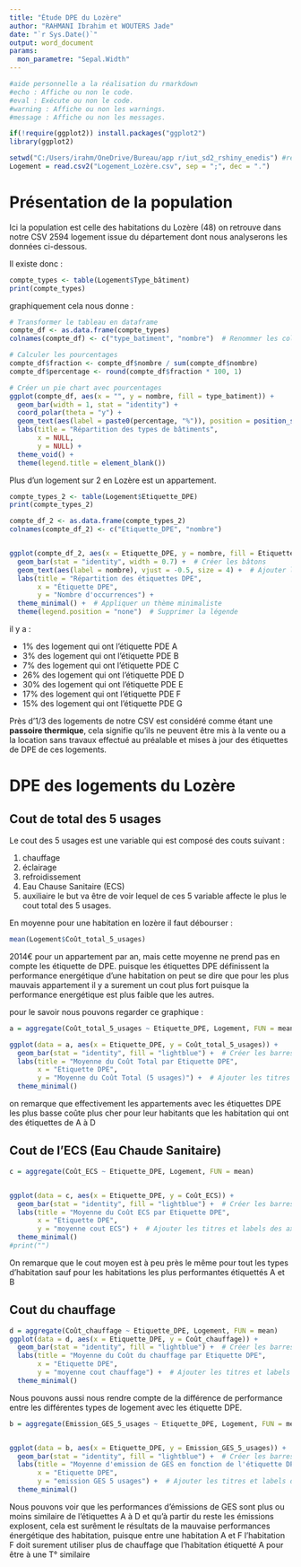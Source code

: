 ```yaml
---
title: "Étude DPE du Lozère"
author: "RAHMANI Ibrahim et WOUTERS Jade"
date: "`r Sys.Date()`"
output: word_document
params:
  mon_parametre: "Sepal.Width"
---
```


```r

#aide personnelle a la réalisation du rmarkdown    
#echo : Affiche ou non le code.
#eval : Exécute ou non le code.
#warning : Affiche ou non les warnings.
#message : Affiche ou non les messages.

if(!require(ggplot2)) install.packages("ggplot2")
library(ggplot2) 


```

```r
setwd("C:/Users/irahm/OneDrive/Bureau/app r/iut_sd2_rshiny_enedis") #redirection vers le dossier qui contient le fichier logement lozère
Logement = read.csv2("Logement_Lozère.csv", sep = ";", dec = ".")
```



# Présentation de la population

Ici la population est celle des habitations du Lozère (48) on retrouve dans notre CSV 2594 logement issue du département dont nous analyserons les données ci-dessous.

Il existe donc :

```r
compte_types <- table(Logement$Type_bâtiment)
print(compte_types)

```
graphiquement cela nous donne :

```r
# Transformer le tableau en dataframe
compte_df <- as.data.frame(compte_types)
colnames(compte_df) <- c("type_batiment", "nombre")  # Renommer les colonnes

# Calculer les pourcentages
compte_df$fraction <- compte_df$nombre / sum(compte_df$nombre)
compte_df$percentage <- round(compte_df$fraction * 100, 1)

# Créer un pie chart avec pourcentages
ggplot(compte_df, aes(x = "", y = nombre, fill = type_batiment)) +
  geom_bar(width = 1, stat = "identity") +
  coord_polar(theta = "y") +
  geom_text(aes(label = paste0(percentage, "%")), position = position_stack(vjust = 0.5)) +
  labs(title = "Répartition des types de bâtiments",
       x = NULL,
       y = NULL) +
  theme_void() +
  theme(legend.title = element_blank())
```
Plus d'un logement sur 2 en Lozère est un appartement.

```r
compte_types_2 <- table(Logement$Etiquette_DPE)
print(compte_types_2)
```
```r
compte_df_2 <- as.data.frame(compte_types_2)
colnames(compte_df_2) <- c("Etiquette_DPE", "nombre")


ggplot(compte_df_2, aes(x = Etiquette_DPE, y = nombre, fill = Etiquette_DPE)) +
  geom_bar(stat = "identity", width = 0.7) +  # Créer les bâtons
  geom_text(aes(label = nombre), vjust = -0.5, size = 4) +  # Ajouter les nombres au-dessus des barres
  labs(title = "Répartition des étiquettes DPE",
       x = "Étiquette DPE",
       y = "Nombre d'occurrences") +
  theme_minimal() +  # Appliquer un thème minimaliste
  theme(legend.position = "none")  # Supprimer la légende

```

il y a :

- 1% des logement qui ont l'étiquette PDE A
- 3% des logement qui ont l'étiquette PDE B
- 7% des logement qui ont l'étiquette PDE C
- 26% des logement qui ont l'étiquette PDE D
- 30% des logement qui ont l'étiquette PDE E
- 17% des logement qui ont l'étiquette PDE F
- 15% des logement qui ont l'étiquette PDE G

Près d'1/3 des logements de notre CSV est considéré comme étant une **passoire thermique**, cela signifie qu'ils ne peuvent être mis à la vente ou a la location sans travaux effectué au préalable et mises à jour des étiquettes de DPE de ces logements.

# DPE des logements du Lozère
## Cout de total des 5 usages

Le cout des 5 usages est une variable qui est composé des couts suivant :

1. chauffage
2. éclairage
3. refroidissement
4. Eau Chause Sanitaire (ECS)
5. auxiliaire
le but va être de voir lequel de ces 5 variable affecte le plus le cout total des 5 usages.

En moyenne pour une habitation en lozère il faut débourser :
```r
mean(Logement$Coût_total_5_usages)
```
2014€ pour un appartement par an, mais cette moyenne ne prend pas en compte les étiquette de DPE. puisque les étiquettes DPE définissent la performance energétique d'une habitation on peut se dire que pour les plus mauvais appartement il y a surement un cout plus fort puisque la performance energétique est plus faible que les autres.

pour le savoir nous pouvons regarder ce graphique :
```r
a = aggregate(Coût_total_5_usages ~ Etiquette_DPE, Logement, FUN = mean)
```
```r
ggplot(data = a, aes(x = Etiquette_DPE, y = Coût_total_5_usages)) +
  geom_bar(stat = "identity", fill = "lightblue") +  # Créer les barres avec les moyennes
  labs(title = "Moyenne du Coût Total par Etiquette DPE",
       x = "Etiquette DPE",
       y = "Moyenne du Coût Total (5 usages)") +  # Ajouter les titres et labels des axes
  theme_minimal()

```
on remarque que effectivement les appartements avec les étiquettes DPE les plus basse coûte plus cher pour leur habitants que les habitation qui ont des étiquettes de A à D

## Cout de l'ECS (Eau Chaude Sanitaire)
```r
c = aggregate(Coût_ECS ~ Etiquette_DPE, Logement, FUN = mean)


ggplot(data = c, aes(x = Etiquette_DPE, y = Coût_ECS)) +
  geom_bar(stat = "identity", fill = "lightblue") +  # Créer les barres avec les moyennes
  labs(title = "Moyenne du Coût ECS par Etiquette DPE",
       x = "Etiquette DPE",
       y = "moyenne cout ECS") +  # Ajouter les titres et labels des axes
  theme_minimal()
#print("")
```
On remarque que le cout moyen est à peu près le même pour tout les types d'habitation sauf pour les habitations les plus performantes étiquettés A et B 

## Cout du chauffage


```r
d = aggregate(Coût_chauffage ~ Etiquette_DPE, Logement, FUN = mean)
ggplot(data = d, aes(x = Etiquette_DPE, y = Coût_chauffage)) +
  geom_bar(stat = "identity", fill = "lightblue") +  # Créer les barres avec les moyennes
  labs(title = "Moyenne du Coût du chauffage par Etiquette DPE",
       x = "Etiquette DPE",
       y = "moyenne cout chauffage") +  # Ajouter les titres et labels des axes
  theme_minimal()
```

Nous pouvons aussi nous rendre compte de la différence de performance entre les différentes types de logement avec les étiquette DPE.

```r
b = aggregate(Emission_GES_5_usages ~ Etiquette_DPE, Logement, FUN = mean)


ggplot(data = b, aes(x = Etiquette_DPE, y = Emission_GES_5_usages)) +
  geom_bar(stat = "identity", fill = "lightblue") +  # Créer les barres avec les moyennes
  labs(title = "Moyenne d'emission de GES en fonction de l'étiquette DPE",
       x = "Etiquette DPE",
       y = "emission GES 5 usages") +  # Ajouter les titres et labels des axes
  theme_minimal()
```

Nous pouvons voir que les performances d'émissions de GES sont plus ou moins similaire de l'étiquettes A à D et qu'à partir du reste les émissions explosent, cela est surêment le résultats de la mauvaise performances énergétique des habitation, puisque entre une habitation A et F l'habitation F doit surement utiliser plus de chauffage que l'habitation étiquetté A pour être à une T° similaire

